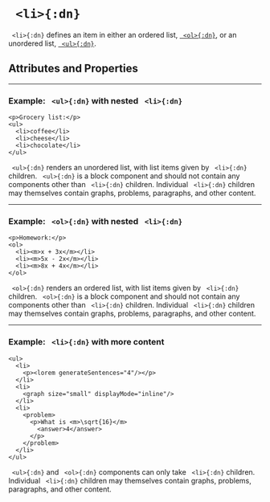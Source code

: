 


# ` <li>{:dn}`


` <li>{:dn}` defines an item in either an ordered list, [` <ol>{:dn}`](ol.mdx), or an unordered list, [` <ul>{:dn}`](ul.mdx).

## Attributes and Properties 
 <AttrDisplay name='li'/> 
 <PropDisplay name='li'/>


---

### Example: ` <ul>{:dn}` with nested ` <li>{:dn}`


```doenet-editor-horiz
<p>Grocery list:</p>
<ul>
  <li>coffee</li>
  <li>cheese</li>
  <li>chocolate</li>
</ul>
```



` <ul>{:dn}` renders an unordered list, with list items given by ` <li>{:dn}` children. ` <ul>{:dn}` is a block component and should not contain any components other than ` <li>{:dn}` children. Individual ` <li>{:dn}` children may themselves contain graphs, problems, paragraphs, and other content.



---

### Example: ` <ol>{:dn}` with nested ` <li>{:dn}`


```doenet-editor-horiz
<p>Homework:</p>
<ol>
  <li><m>x + 3x</m></li>
  <li><m>5x - 2x</m></li>
  <li><m>8x + 4x</m></li>
</ol>
```



` <ol>{:dn}` renders an ordered list, with list items given by ` <li>{:dn}` children. ` <ol>{:dn}` is a block component and should not contain any components other than ` <li>{:dn}` children. Individual ` <li>{:dn}` children may themselves contain graphs, problems, paragraphs, and other content.



---

### Example: ` <li>{:dn}` with more content


```doenet-editor-horiz
<ul>
  <li>
    <p><lorem generateSentences="4"/></p>
  </li>
  <li>
    <graph size="small" displayMode="inline"/>
  </li>
  <li>
    <problem>
      <p>What is <m>\sqrt{16}</m> 
        <answer>4</answer>
      </p>
    </problem>
  </li>
</ul>
```



` <ul>{:dn}` and ` <ol>{:dn}` components can only take ` <li>{:dn}` children. Individual ` <li>{:dn}` children may themselves contain graphs, problems, paragraphs, and other content.


